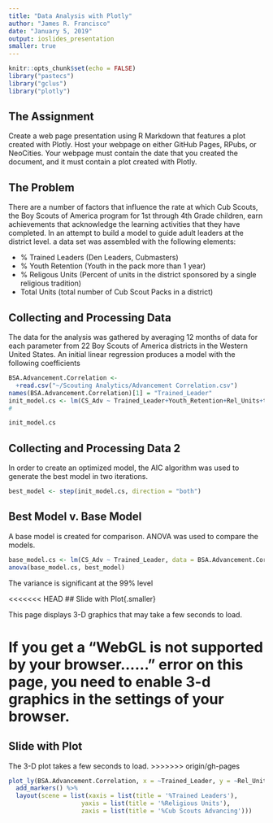 ---
title: "Data Analysis with Plotly"
author: "James R. Francisco"
date: "January 5, 2019"
output: ioslides_presentation
smaller: true
---

```{r setup, include=FALSE}
knitr::opts_chunk$set(echo = FALSE)
library("pastecs")
library("gclus")
library("plotly")
```

## The Assignment

Create a web page presentation using R Markdown that features a plot created with Plotly. Host your webpage on either GitHub Pages, RPubs, or NeoCities. Your webpage must contain the date that you created the document, and it must contain a plot created with Plotly. 

## The Problem

There are a number of factors that influence the rate at which Cub Scouts, the Boy Scouts of America program for 1st through 4th Grade children, earn achievements that acknowledge the learning activities that they have completed. In an attempt to build a model to guide adult leaders at the district level. a data set was assembled with the following elements:

- % Trained Leaders (Den Leaders, Cubmasters)
- % Youth Retention (Youth in the pack more than 1 year)
- % Religous Units (Percent of units in the district sponsored by a single religious tradition)
- Total Units (total number of Cub Scout Packs in a district)

## Collecting and Processing Data{.smaller}

The data for the analysis was gathered by averaging 12 months of data for each parameter from 22 Boy Scouts of America districts in the Western United States. An initial linear regression produces a model with the following coefficients 

```{r, echo = FALSE}
BSA.Advancement.Correlation <- 
  +read.csv("~/Scouting Analytics/Advancement Correlation.csv")
names(BSA.Advancement.Correlation)[1] = "Trained_Leader"
init_model.cs <- lm(CS_Adv ~ Trained_Leader+Youth_Retention+Rel_Units+total_units, data = BSA.Advancement.Correlation)
#
```


```{r}
init_model.cs
```

## Collecting and Processing Data 2{.smaller}
In order to create an optimized model, the AIC algorithm was used to generate the best model in two iterations.

```{r}

best_model <- step(init_model.cs, direction = "both")
```

## Best Model v. Base Model{.smaller}

A base model is created for comparison. ANOVA was used to compare the models.

```{r, echo ="TRUE"}
base_model.cs <- lm(CS_Adv ~ Trained_Leader, data = BSA.Advancement.Correlation)
anova(base_model.cs, best_model)
```

The variance is significant at the 99% level


<<<<<<< HEAD
## Slide with Plot{.smaller}

This page displays 3-D graphics that may take a few seconds to load.

If you get a  "WebGL is not supported by your browser......" error on this page, you need to enable 3-d graphics in the settings of your browser. 
=======
## Slide with Plot

The 3-D plot takes a few seconds to load.
>>>>>>> origin/gh-pages

```{r}
plot_ly(BSA.Advancement.Correlation, x = ~Trained_Leader, y = ~Rel_Units, z = ~best_model$fitted.values) %>%
  add_markers() %>%
  layout(scene = list(xaxis = list(title = '%Trained Leaders'),
                    yaxis = list(title = '%Religious Units'),
                    zaxis = list(title = '%Cub Scouts Advancing')))
```

